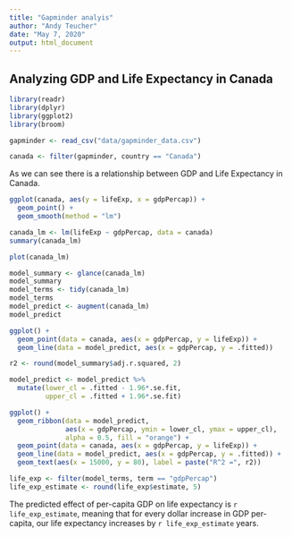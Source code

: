 ```yaml
---
title: "Gapminder analyis"
author: "Andy Teucher"
date: "May 7, 2020"
output: html_document
---
```


## Analyzing GDP and Life Expectancy in Canada

```r
library(readr)
library(dplyr)
library(ggplot2)
library(broom)

gapminder <- read_csv("data/gapminder_data.csv")
```



```r
canada <- filter(gapminder, country == "Canada")
```

As we can see there is a relationship between GDP and Life Expectancy in Canada.

```r
ggplot(canada, aes(y = lifeExp, x = gdpPercap)) + 
  geom_point() + 
  geom_smooth(method = "lm")
```



```r
canada_lm <- lm(lifeExp ~ gdpPercap, data = canada)
summary(canada_lm)
```



```r
plot(canada_lm)
```



```r
model_summary <- glance(canada_lm)
model_summary
model_terms <- tidy(canada_lm)
model_terms
model_predict <- augment(canada_lm)
model_predict
```



```r
ggplot() +
  geom_point(data = canada, aes(x = gdpPercap, y = lifeExp)) + 
  geom_line(data = model_predict, aes(x = gdpPercap, y = .fitted))
```



```r
r2 <- round(model_summary$adj.r.squared, 2)

model_predict <- model_predict %>% 
  mutate(lower_cl = .fitted - 1.96*.se.fit, 
         upper_cl = .fitted + 1.96*.se.fit)

ggplot() +
  geom_ribbon(data = model_predict, 
              aes(x = gdpPercap, ymin = lower_cl, ymax = upper_cl), 
              alpha = 0.5, fill = "orange") + 
  geom_point(data = canada, aes(x = gdpPercap, y = lifeExp)) + 
  geom_line(data = model_predict, aes(x = gdpPercap, y = .fitted)) + 
  geom_text(aes(x = 15000, y = 80), label = paste("R^2 =", r2))
```



```r
life_exp <- filter(model_terms, term == "gdpPercap")
life_exp_estimate <- round(life_exp$estimate, 5)
```

The predicted effect of per-capita GDP on life expectancy is `r life_exp_estimate`, 
meaning that for every dollar increase in GDP per-capita, our life expectancy 
increases by `r life_exp_estimate` years.


```r

```

